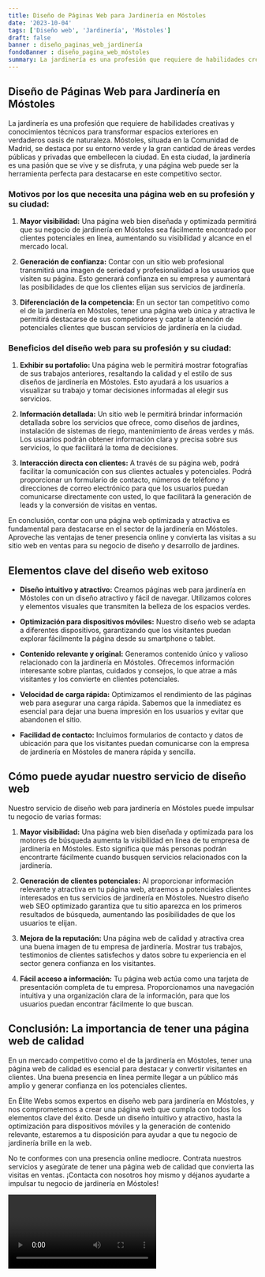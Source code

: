 ```yaml
---
title: Diseño de Páginas Web para Jardinería en Móstoles
date: '2023-10-04'
tags: ['Diseño web', 'Jardinería', 'Móstoles']
draft: false
banner : diseño_paginas_web_jardinería
fondoBanner : diseño_pagina_web_móstoles
summary: La jardinería es una profesión que requiere de habilidades creativas y conocimientos técnicos para transformar espacios exteriores en verdaderos oasis de naturaleza. Móstoles, situada en la Comunidad de Madrid, se destaca por su entorno verde y la gran cantidad de áreas verdes públicas y privadas que embellecen la ciudad. En esta ciudad, la jardinería es una pasión que se vive y se disfruta, y una página web puede ser la herramienta perfecta para destacarse en este competitivo sector.
---
```


## Diseño de Páginas Web para Jardinería en Móstoles

La jardinería es una profesión que requiere de habilidades creativas y conocimientos técnicos para transformar espacios exteriores en verdaderos oasis de naturaleza. Móstoles, situada en la Comunidad de Madrid, se destaca por su entorno verde y la gran cantidad de áreas verdes públicas y privadas que embellecen la ciudad. En esta ciudad, la jardinería es una pasión que se vive y se disfruta, y una página web puede ser la herramienta perfecta para destacarse en este competitivo sector.

### Motivos por los que necesita una página web en su profesión y su ciudad:

1. **Mayor visibilidad:** Una página web bien diseñada y optimizada permitirá que su negocio de jardinería en Móstoles sea fácilmente encontrado por clientes potenciales en línea, aumentando su visibilidad y alcance en el mercado local.

2. **Generación de confianza:** Contar con un sitio web profesional transmitirá una imagen de seriedad y profesionalidad a los usuarios que visiten su página. Esto generará confianza en su empresa y aumentará las posibilidades de que los clientes elijan sus servicios de jardinería.

3. **Diferenciación de la competencia:** En un sector tan competitivo como el de la jardinería en Móstoles, tener una página web única y atractiva le permitirá destacarse de sus competidores y captar la atención de potenciales clientes que buscan servicios de jardinería en la ciudad.

### Beneficios del diseño web para su profesión y su ciudad:

1. **Exhibir su portafolio:** Una página web le permitirá mostrar fotografías de sus trabajos anteriores, resaltando la calidad y el estilo de sus diseños de jardinería en Móstoles. Esto ayudará a los usuarios a visualizar su trabajo y tomar decisiones informadas al elegir sus servicios.

2. **Información detallada:** Un sitio web le permitirá brindar información detallada sobre los servicios que ofrece, como diseños de jardines, instalación de sistemas de riego, mantenimiento de áreas verdes y más. Los usuarios podrán obtener información clara y precisa sobre sus servicios, lo que facilitará la toma de decisiones.

3. **Interacción directa con clientes:** A través de su página web, podrá facilitar la comunicación con sus clientes actuales y potenciales. Podrá proporcionar un formulario de contacto, números de teléfono y direcciones de correo electrónico para que los usuarios puedan comunicarse directamente con usted, lo que facilitará la generación de leads y la conversión de visitas en ventas.

En conclusión, contar con una página web optimizada y atractiva es fundamental para destacarse en el sector de la jardinería en Móstoles. Aproveche las ventajas de tener presencia online y convierta las visitas a su sitio web en ventas para su negocio de diseño y desarrollo de jardines.

<GifSeo />

<Cta />

## Elementos clave del diseño web exitoso

- **Diseño intuitivo y atractivo:** Creamos páginas web para jardinería en Móstoles con un diseño atractivo y fácil de navegar. Utilizamos colores y elementos visuales que transmiten la belleza de los espacios verdes.

- **Optimización para dispositivos móviles:** Nuestro diseño web se adapta a diferentes dispositivos, garantizando que los visitantes puedan explorar fácilmente la página desde su smartphone o tablet.

- **Contenido relevante y original:** Generamos contenido único y valioso relacionado con la jardinería en Móstoles. Ofrecemos información interesante sobre plantas, cuidados y consejos, lo que atrae a más visitantes y los convierte en clientes potenciales.

- **Velocidad de carga rápida:** Optimizamos el rendimiento de las páginas web para asegurar una carga rápida. Sabemos que la inmediatez es esencial para dejar una buena impresión en los usuarios y evitar que abandonen el sitio.

- **Facilidad de contacto:** Incluimos formularios de contacto y datos de ubicación para que los visitantes puedan comunicarse con la empresa de jardinería en Móstoles de manera rápida y sencilla.

## Cómo puede ayudar nuestro servicio de diseño web

Nuestro servicio de diseño web para jardinería en Móstoles puede impulsar tu negocio de varias formas:

1. **Mayor visibilidad:** Una página web bien diseñada y optimizada para los motores de búsqueda aumenta la visibilidad en línea de tu empresa de jardinería en Móstoles. Esto significa que más personas podrán encontrarte fácilmente cuando busquen servicios relacionados con la jardinería.

2. **Generación de clientes potenciales:** Al proporcionar información relevante y atractiva en tu página web, atraemos a potenciales clientes interesados en tus servicios de jardinería en Móstoles. Nuestro diseño web SEO optimizado garantiza que tu sitio aparezca en los primeros resultados de búsqueda, aumentando las posibilidades de que los usuarios te elijan.

3. **Mejora de la reputación:** Una página web de calidad y atractiva crea una buena imagen de tu empresa de jardinería. Mostrar tus trabajos, testimonios de clientes satisfechos y datos sobre tu experiencia en el sector genera confianza en los visitantes.

4. **Fácil acceso a información:** Tu página web actúa como una tarjeta de presentación completa de tu empresa. Proporcionamos una navegación intuitiva y una organización clara de la información, para que los usuarios puedan encontrar fácilmente lo que buscan.

## Conclusión: La importancia de tener una página web de calidad

En un mercado competitivo como el de la jardinería en Móstoles, tener una página web de calidad es esencial para destacar y convertir visitantes en clientes. Una buena presencia en línea permite llegar a un público más amplio y generar confianza en los potenciales clientes.

En Élite Webs somos expertos en diseño web para jardinería en Móstoles, y nos comprometemos a crear una página web que cumpla con todos los elementos clave del éxito. Desde un diseño intuitivo y atractivo, hasta la optimización para dispositivos móviles y la generación de contenido relevante, estaremos a tu disposición para ayudar a que tu negocio de jardinería brille en la web.

No te conformes con una presencia online mediocre. Contrata nuestros servicios y asegúrate de tener una página web de calidad que convierta las visitas en ventas. ¡Contacta con nosotros hoy mismo y déjanos ayudarte a impulsar tu negocio de jardinería en Móstoles!

<Video />

<CtaBot job='Jardinería' city='Móstoles'/>

<Gmaps query='Móstoles+españa+maps' />